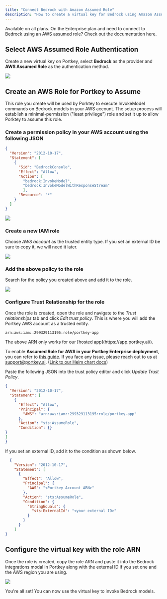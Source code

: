 ```yaml
---
title: "Connect Bedrock with Amazon Assumed Role"
description: "How to create a virtual key for Bedrock using Amazon Assumed Role Authentication"
---
```

<Info>
Available on all plans.
</Info>

<Card title="Set Up Bedrock Authentication for Enterprise" href="https://github.com/Portkey-AI/helm/blob/main/charts/portkey-gateway/docs/Bedrock.md">
  On the Enterprise plan and need to connect to Bedrock using an AWS assumed role? Check out the documentation here.
</Card>


## Select AWS Assumed Role Authentication

Create a new virtual key on Portkey, select **Bedrock** as the provider and **AWS Assumed Role** as the authentication method.

<Frame>
  <img src="/images/product/ai-gateway/Bedrock-Assumed-Role.png"/>
</Frame>


## Create an AWS Role for Portkey to Assume
This role you create will be used by Porktey to execute InvokeModel commands on Bedrock models in your AWS account. The setup process will establish a minimal-permission ("least privilege") role and set it up to allow Porktey to assume this role.

### Create a permission policy in your AWS account using the following JSON

```json
{
  "Version": "2012-10-17",
  "Statement": [
    {
      "Sid": "BedrockConsole",
      "Effect": "Allow",
      "Action": [
        "bedrock:InvokeModel",
        "bedrock:InvokeModelWithResponseStream"
        ],
      "Resource": "*"
    }
  ]
}
```

<Frame>
  <img src="/images/product/ai-gateway/create-policy.png"/>
</Frame>

### Create a new IAM role
Choose *AWS account* as the trusted entity type. If you set an external ID be sure to copy it, we will need it later.

<Frame>
  <img src="/images/product/ai-gateway/create-role.png"/>
</Frame>

### Add the above policy to the role
Search for the policy you created above and add it to the role.

<Frame>
  <img src="/images/product/ai-gateway/add-policy.png"/>
</Frame>

### Configure Trust Relationship for the role
Once the role is created, open the role and navigate to the *Trust relationships* tab and click *Edit trust policy*.
This is where you will add the Portkey AWS account as a trusted entity.

```sh Portkey Account ARN
arn:aws:iam::299329113195:role/portkey-app
```

<Note>
The above ARN only works for our [hosted app](https://app.portkey.ai/).<br />

To enable **Assumed Role for AWS in your Portkey Enterprise deployment**, you can refer to [this guide](https://github.com/Portkey-AI/helm/blob/main/charts/portkey-gateway/docs/Bedrock.md). If you face any issue, please reach out to us at support@portkey.ai. ([Link to our Helm chart docs](https://github.com/Portkey-AI/helm-chart/blob/main/helm/enterprise/README.md#aws-assumed-role-for-bedrock))
</Note>

Paste the following JSON into the trust policy editor and click *Update Trust Policy*.

```json
{
  "Version": "2012-10-17",
  "Statement": [
    {
      "Effect": "Allow",
      "Principal": {
        "AWS": "arn:aws:iam::299329113195:role/portkey-app"
      },
      "Action": "sts:AssumeRole",
      "Condition": {}
}
]
}
```

If you set an external ID, add it to the condition as shown below.

```json
  {
    "Version": "2012-10-17",
    "Statement": [
      {
        "Effect": "Allow",
        "Principal": {
          "AWS": "<Portkey Account ARN>"
        },
        "Action": "sts:AssumeRole",
        "Condition": {
          "StringEquals": {
            "sts:ExternalId": "<your external ID>"
          }
        }
      }
    ]
}
```



## Configure the virtual key with the role ARN
Once the role is created, copy the role ARN and paste it into the Bedrock integrations modal in Portkey along with the external ID if you set one and the AWS region you are using.

<Frame>
  <img src="/images/product/ai-gateway/add-role-arn.png"/>
</Frame>

 You're all set! You can now use the virtual key to invoke Bedrock models.
